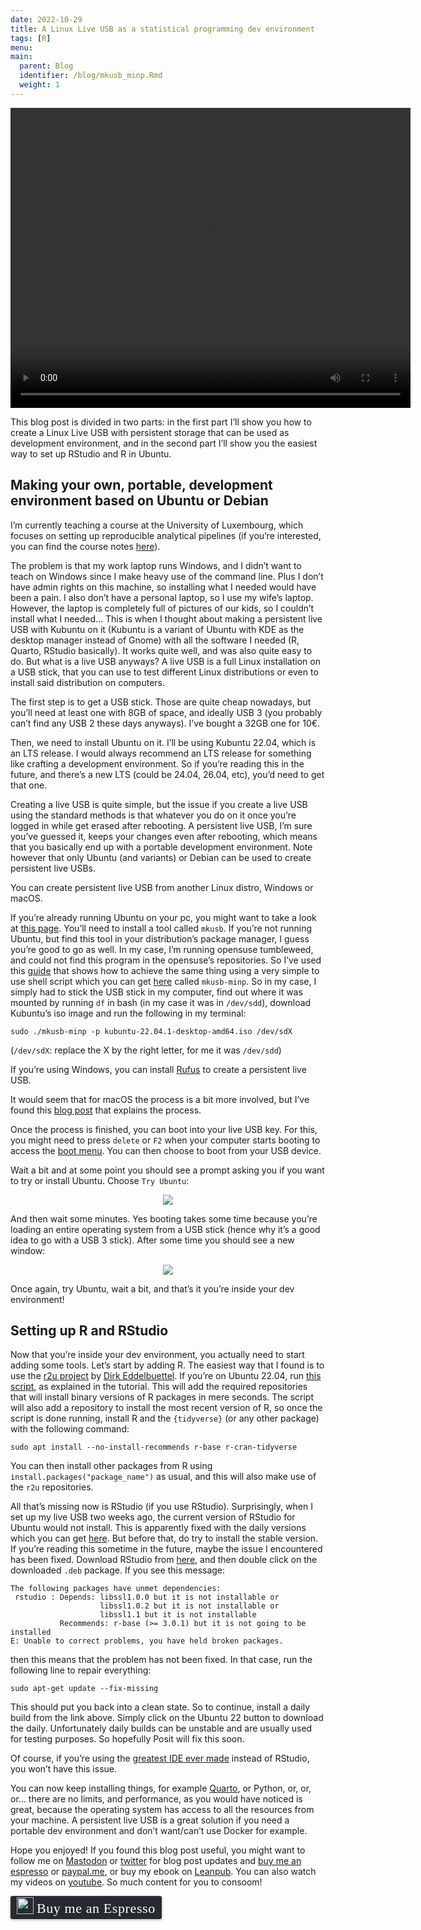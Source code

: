 ```yaml
---
date: 2022-10-29
title: A Linux Live USB as a statistical programming dev environment
tags: [R]
menu:
main:
  parent: Blog
  identifier: /blog/mkusb_minp.Rmd
  weight: 1
---
```


<div style="text-align:center;">
  <video width="640" height="480" controls>
    <source src="/img/tux_usb_ubuntu_startup.mp4" type="video/mp4">
  </video>
</div>

This blog post is divided in two parts: in the first part I'll show you how
to create a Linux Live USB with persistent storage that can be used as 
development environment, and in the second part I'll show you the easiest
way to set up RStudio and R in Ubuntu.

## Making your own, portable, development environment based on Ubuntu or Debian

I'm currently teaching a course at the University of Luxembourg, which 
focuses on setting up reproducible analytical pipelines (if you're
interested, you can find the course notes [here](https://rap4mads.eu/)).

The problem is that my work laptop runs Windows, and I didn't want to teach
on Windows since I make heavy use of the command line. Plus I don't have
admin rights on this machine, so installing what I needed would have been a pain.
I also don't have a personal laptop, so I use my wife's laptop. However, the 
laptop is completely full of pictures of our kids, so I couldn't install what I needed...
This is when I thought about making a persistent live USB with Kubuntu on it 
(Kubuntu is a variant of Ubuntu with KDE as the desktop manager instead of Gnome)
with all the software I needed (R, Quarto, RStudio basically). It works quite well, and
was also quite easy to do. But what is a live USB anyways? 
A live USB is a full Linux installation on a USB stick, that you can use to test
different Linux distributions or even to install said distribution on computers.

The first step is to get a USB stick. Those are quite cheap nowadays, but you'll 
need at least one with 8GB of space, and ideally USB 3 (you probably can't find
any USB 2 these days anyways). I've bought a 32GB one for 10€.

Then, we need to install Ubuntu on it. I'll be using Kubuntu 22.04, which is an LTS
release. I would always recommend an LTS release for something like crafting
a development environment. So if you're reading this in the future, and there's a new
LTS (could be 24.04, 26.04, etc), you'd need to get that one.

Creating a live USB is quite simple, but the issue if you create a live USB using the standard
methods is that whatever you do on it once you're logged in while get erased after rebooting. A
persistent live USB, I'm sure you've guessed it, keeps your changes even after rebooting, which
means that you basically end up with a portable development environment. Note however that only
Ubuntu (and variants) or Debian can be used to create persistent live USBs.

You can create persistent live USB from another Linux distro, Windows or macOS.

If you're already running Ubuntu on your pc, you might want to take a look at [this
page](https://help.ubuntu.com/community/mkusb#Persistent_live_systems). You'll need to install a
tool called `mkusb`. If you're not running Ubuntu, but find this tool in your distribution's
package manager, I guess you're good to go as well. In my case, I'm running opensuse tumbleweed,
and could not find this program in the opensuse's repositories. So I've used this
[guide](https://help.ubuntu.com/community/mkusb/minp) that shows how to achieve the same thing
using a very simple to use shell script which you can get
[here](https://help.ubuntu.com/community/mkusb/minp?action=AttachFile&do=view&target=mkusb-minp) 
called `mkusb-minp`. So in my case, I simply
had to stick the USB stick in my computer, find out where it was mounted by running `df` in bash
(in my case it was in `/dev/sdd`), download Kubuntu's iso image and run the following in my
terminal:

```
sudo ./mkusb-minp -p kubuntu-22.04.1-desktop-amd64.iso /dev/sdX
```

(`/dev/sdX`: replace the X by the right letter, for me it was `/dev/sdd`)

If you're using Windows, you can install [Rufus](https://rufus.ie/en/#) to create
a persistent live USB.

It would seem that for macOS the process is a bit more involved, but I've found this
[blog post](https://sebay.github.io/posts/create-live-persistent-ubuntu-usb-on-mac/)
that explains the process. 

Once the process is finished, you can boot into your live USB key. For this, you might
need to press `delete` or `F2` when your computer starts booting to access the
[boot menu](https://www.computerhope.com/jargon/b/boot_menu.htm).
You can then choose to boot from your USB device.

Wait a bit and at some point you should see a prompt asking you if you want to 
try or install Ubuntu. Choose `Try Ubuntu`:

<div style="text-align:center;">
<img src="/img/try_ubuntu.png">
</div>

And then wait some minutes. Yes booting takes some time because you're loading an entire
operating system from a USB stick (hence why it's a good idea to go with a USB 3 stick).
After some time you should see a new window:

<div style="text-align:center;">
<img src="/img/try_ubuntu2.png">
</div>

Once again, try Ubuntu, wait a bit, and that's it you're inside your dev environment!

## Setting up R and RStudio

Now that you're inside your dev environment, you actually need to start adding some
tools. Let's start by adding R. The easiest way that I found is to use the
[r2u project](https://eddelbuettel.github.io/r2u/) by 
[Dirk Eddelbuettel](https://github.com/eddelbuettel). If you're on Ubuntu 22.04, 
run [this script](https://github.com/eddelbuettel/r2u/blob/master/inst/scripts/add_cranapt_jammy.sh),
as explained in the tutorial. This will add the required repositories that will install
binary versions of R packages in mere seconds. The script will also
add a repository to install the most recent version of R, so once the script is done running,
install R and the `{tidyverse}` (or any other package) with the following command:

```
sudo apt install --no-install-recommends r-base r-cran-tidyverse
```

You can then install other packages from R using `install.packages("package_name")` as usual,
and this will also make use of the `r2u` repositories.

All that's missing now is RStudio (if you use RStudio). Surprisingly, when I set up my live USB
two weeks ago, the current version of RStudio for Ubuntu would not install. This is apparently
fixed with the daily versions which you can get [here](https://dailies.rstudio.com/). But 
before that, do try to install the stable version. If you're reading this sometime in the future,
maybe the issue I encountered has been fixed. Download RStudio from
[here](https://www.rstudio.com/products/rstudio/download/#download), and then double click on the
downloaded `.deb` package. If you see this message:

```
The following packages have unmet dependencies:
 rstudio : Depends: libssl1.0.0 but it is not installable or
                    libssl1.0.2 but it is not installable or
                    libssl1.1 but it is not installable
           Recommends: r-base (>= 3.0.1) but it is not going to be installed
E: Unable to correct problems, you have held broken packages.
```

then this means that the problem has not been fixed. In that case, run the following line to
repair everything:

```
sudo apt-get update --fix-missing
```

This should put you back into a clean state. So to continue, install a daily build from the link above.
Simply click on the Ubuntu 22 button to download the daily. Unfortunately daily builds can be unstable
and are usually used for testing purposes. So hopefully Posit will fix this soon.

Of course, if you're using the 
[greatest IDE ever made](https://www.brodrigues.co/blog/2019-05-19-spacemacs/) instead of RStudio,
you won't have this issue.

You can now keep installing things, for example [Quarto](https://quarto.org/docs/get-started/), or
Python, or, or, or... there are no limits, and performance, as you would have noticed is great, because
the operating system has access to all the resources from your machine. A persistent live USB is a 
great solution if you need a portable dev environment and don't want/can't use Docker for example.

<p>Hope you enjoyed! If you found this blog post useful, you might want to follow
me on <a href="https://fosstodon.org/@brodriguesco">Mastodon</a> or <a href="https://www.twitter.com/brodriguesco">twitter</a> for blog post updates and
<a href="https://www.buymeacoffee.com/brodriguesco">buy me an espresso</a> or <a href="https://www.paypal.me/brodriguesco">paypal.me</a>, or buy my ebook on <a href="https://leanpub.com/modern_tidyverse">Leanpub</a>.
You can also watch my videos on <a href="https://www.youtube.com/c/BrunoRodrigues1988/">youtube</a>.
So much content for you to consoom!</p>
<style>.bmc-button img{width: 27px !important;margin-bottom: 1px !important;box-shadow: none !important;border: none !important;vertical-align: middle !important;}.bmc-button{line-height: 36px !important;height:37px !important;text-decoration: none !important;display:inline-flex !important;color:#ffffff !important;background-color:#272b30 !important;border-radius: 3px !important;border: 1px solid transparent !important;padding: 1px 9px !important;font-size: 22px !important;letter-spacing:0.6px !important;box-shadow: 0px 1px 2px rgba(190, 190, 190, 0.5) !important;-webkit-box-shadow: 0px 1px 2px 2px rgba(190, 190, 190, 0.5) !important;margin: 0 auto !important;font-family:'Cookie', cursive !important;-webkit-box-sizing: border-box !important;box-sizing: border-box !important;-o-transition: 0.3s all linear !important;-webkit-transition: 0.3s all linear !important;-moz-transition: 0.3s all linear !important;-ms-transition: 0.3s all linear !important;transition: 0.3s all linear !important;}.bmc-button:hover, .bmc-button:active, .bmc-button:focus {-webkit-box-shadow: 0px 1px 2px 2px rgba(190, 190, 190, 0.5) !important;text-decoration: none !important;box-shadow: 0px 1px 2px 2px rgba(190, 190, 190, 0.5) !important;opacity: 0.85 !important;color:#82518c !important;}</style>
<p><link href="https://fonts.googleapis.com/css?family=Cookie" rel="stylesheet"><a class="bmc-button" target="_blank" href="https://www.buymeacoffee.com/brodriguesco"><img src="https://www.buymeacoffee.com/assets/img/BMC-btn-logo.svg" alt="Buy me an Espresso"><span style="margin-left:5px">Buy me an Espresso</span></a></p>
</div>
